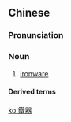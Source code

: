 {{also|铁器}}
==Chinese==
{{zh-forms|s=铁器}}

===Pronunciation===
{{zh-pron
|m=tiěqì
|c=tit3 hei3
|cat=n
}}

===Noun===
{{zh-noun}}

# [[ironware]]

====Derived terms====
{{zh-der|鐵器時代}}

[[ko:鐵器]]